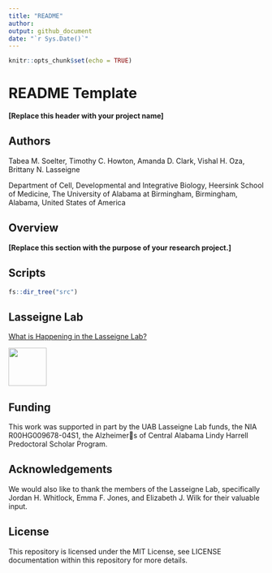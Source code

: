 ```yaml
---
title: "README"
author:
output: github_document
date: "`r Sys.Date()`"
---
```


```r
knitr::opts_chunk$set(echo = TRUE)
```
# README Template 
**[Replace this header with your project name]**

## Authors 

Tabea M. Soelter, Timothy C. Howton, Amanda D. Clark, Vishal H. Oza, Brittany N. Lasseigne

Department of Cell, Developmental and Integrative Biology, Heersink School of Medicine, The University of Alabama at Birmingham, Birmingham, Alabama, United States of America

## Overview 

**[Replace this section with the purpose of your research project.]**


## Scripts 

```r
fs::dir_tree("src")
```


## Lasseigne Lab 

[What is Happening in the Lasseigne Lab?](https://www.lasseigne.org/)

<img src="https://www.lasseigne.org/img/main/lablogo.png" width="75" height="75">

## Funding 

This work was supported in part by the UAB Lasseigne Lab funds, the NIA R00HG009678-04S1, the Alzheimers of Central Alabama Lindy Harrell Predoctoral Scholar Program. 

## Acknowledgements 

We would also like to thank the members of the Lasseigne Lab, specifically Jordan H. Whitlock, Emma F. Jones, and Elizabeth J. Wilk for their valuable input.

## License 

This repository is licensed under the MIT License, see LICENSE documentation within this repository for more details.

